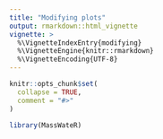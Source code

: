 ```yaml
---
title: "Modifying plots"
output: rmarkdown::html_vignette
vignette: >
  %\VignetteIndexEntry{modifying}
  %\VignetteEngine{knitr::rmarkdown}
  %\VignetteEncoding{UTF-8}
---
```


```r
knitr::opts_chunk$set(
  collapse = TRUE,
  comment = "#>"
)
```

```r
library(MassWateR)
```
